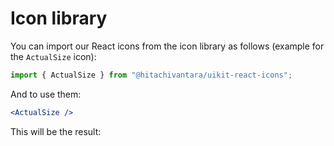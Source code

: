 
<Meta title="Foundation/Icons/Library" />

# Icon library

You can import our React icons from the icon library as follows (example for the `ActualSize` icon):

```js
import { ActualSize } from "@hitachivantara/uikit-react-icons";
```

And to use them:

```jsx
<ActualSize />
```

This will be the result:

<Preview>
  <ActualSize />
</Preview>

<Preview>
  <Story name="Icons">
    <IconLibrary />
  </Story>
</Preview>
